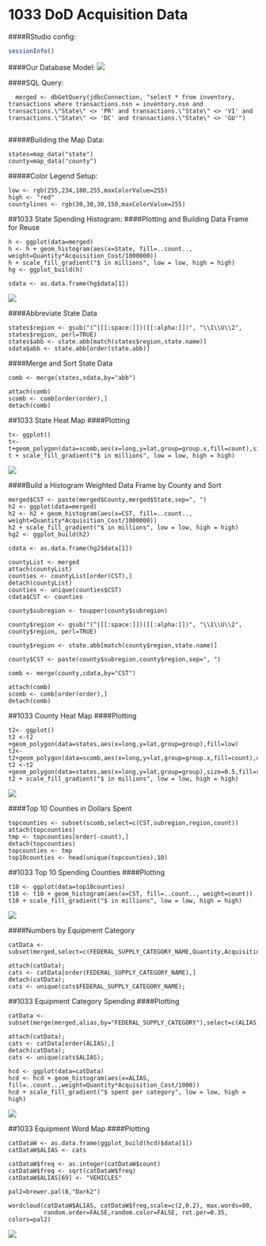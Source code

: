 1033 DoD Acquisition Data
============

####RStudio config:
```r
sessionInfo()
```
####Our Database Model: 
![](../model/Relational_1.png)

####SQL Query:
```
  merged <- dbGetQuery(jdbcConnection, "select * from inventory, transactions where transactions.nsn = inventory.nsn and transactions.\"State\" <> 'PR' and transactions.\"State\" <> 'VI' and transactions.\"State\" <> 'DC' and transactions.\"State\" <> 'GU'")
  
```

#####Building the Map Data:
```
states=map_data("state")
county=map_data("county")
```

#####Color Legend Setup:
```  
low <- rgb(255,234,180,255,maxColorValue=255)
high <- "red"
countylines <- rgb(30,30,30,150,maxColorValue=255)
```

##1033 State Spending Histogram:
####Plotting and Building Data Frame for Reuse
```
h <- ggplot(data=merged) 
h <- h + geom_histogram(aes(x=State, fill=..count.., weight=Quantity*Acquisition_Cost/1000000))
h + scale_fill_gradient("$ in millions", low = low, high = high)
hg <- ggplot_build(h)

sdata <- as.data.frame(hg$data[1])
```
![](./HistogramStateCost.png)

####Abbreviate State Data
```
states$region <- gsub("(^|[[:space:]])([[:alpha:]])", "\\1\\U\\2", states$region, perl=TRUE)
states$abb <- state.abb[match(states$region,state.name)]
sdata$abb <- state.abb[order(state.abb)]

```

####Merge and Sort State Data
```
comb <- merge(states,sdata,by="abb")

attach(comb)
scomb <- comb[order(order),]
detach(comb)
```

##1033 State Heat Map
####Plotting
```
t<- ggplot()
t<-t+geom_polygon(data=scomb,aes(x=long,y=lat,group=group.x,fill=count),size=0.5,color="black")
t + scale_fill_gradient("$ in millions", low = low, high = high)
```
![](./HeatMapState.png)


####Build a Histogram Weighted Data Frame by County and Sort
```
merged$CST <- paste(merged$County,merged$State,sep=", ")
h2 <- ggplot(data=merged) 
h2 <- h2 + geom_histogram(aes(x=CST, fill=..count.., weight=Quantity*Acquisition_Cost/1000000))
h2 + scale_fill_gradient("$ in millions", low = low, high = high)
hg2 <- ggplot_build(h2)

cdata <- as.data.frame(hg2$data[1])

countyList <- merged
attach(countyList)
counties <- countyList[order(CST),]
detach(countyList)
counties <- unique(counties$CST)
cdata$CST <- counties

county$subregion <- toupper(county$subregion)

county$region <- gsub("(^|[[:space:]])([[:alpha:]])", "\\1\\U\\2", county$region, perl=TRUE)

county$region <- state.abb[match(county$region,state.name)]

county$CST <- paste(county$subregion,county$region,sep=", ")

comb <- merge(county,cdata,by="CST")

attach(comb)
scomb <- comb[order(order),]
detach(comb)
```

##1033 County Heat Map
####Plotting
```
t2<- ggplot()
t2 <-t2 +geom_polygon(data=states,aes(x=long,y=lat,group=group),fill=low)
t2<-t2+geom_polygon(data=scomb,aes(x=long,y=lat,group=group.x,fill=count),color=countylines)
t2 <-t2 +geom_polygon(data=states,aes(x=long,y=lat,group=group),size=0.5,fill=rgb(0,0,0,0),color="black")
t2 + scale_fill_gradient("$ in millions", low = low, high = high) 
```
![](./HeatMapCounty.png)

####Top 10 Counties in Dollars Spent
```
topcounties <- subset(scomb,select=c(CST,subregion,region,count))
attach(topcounties)
tmp <- topcounties[order(-count),]
detach(topcounties)
topcounties <- tmp
top10counties <- head(unique(topcounties),10)
```

##1033 Top 10 Spending Counties
####Plotting
```
t10 <- ggplot(data=top10counties) 
t10 <- t10 + geom_histogram(aes(x=CST, fill=..count.., weight=count))
t10 + scale_fill_gradient("$ in millions", low = low, high = high)
```
![](./HistogramTopCountyCost.png)

####Numbers by Equipment Category
```
catData <- subset(merged,select=c(FEDERAL_SUPPLY_CATEGORY_NAME,Quantity,Acquisition_Cost))

attach(catData);
cats <- catData[order(FEDERAL_SUPPLY_CATEGORY_NAME),]
detach(catData);
cats <- unique(cats$FEDERAL_SUPPLY_CATEGORY_NAME);
```

##1033 Equipment Category Spending
####Plotting
```
catData <- subset(merge(merged,alias,by="FEDERAL_SUPPLY_CATEGORY"),select=c(ALIAS,Quantity,Acquisition_Cost))

attach(catData);
cats <- catData[order(ALIAS),]
detach(catData);
cats <- unique(cats$ALIAS);

hcd <- ggplot(data=catData)
hcd <- hcd + geom_histogram(aes(x=ALIAS, fill=..count..,weight=Quantity*Acquisition_Cost/1000))
hcd + scale_fill_gradient("$ spent per category", low = low, high = high)
```
![](./HistogramTopCategoryCost.png)

##1033 Equipment Word Map
####Plotting
```
catDataW <- as.data.frame(ggplot_build(hcd)$data[1])
catDataW$ALIAS <- cats

catDataW$freq <- as.integer(catDataW$count)
catDataW$freq <- sqrt(catDataW$freq)
catDataW$ALIAS[69] <- "VEHICLES"

pal2=brewer.pal(8,"Dark2")

wordcloud(catDataW$ALIAS, catDataW$freq,scale=c(2,0.2), max.words=80, 
          random.order=FALSE,random.color=FALSE, rot.per=0.35, colors=pal2)
```
![](./WordMapCategories.png)